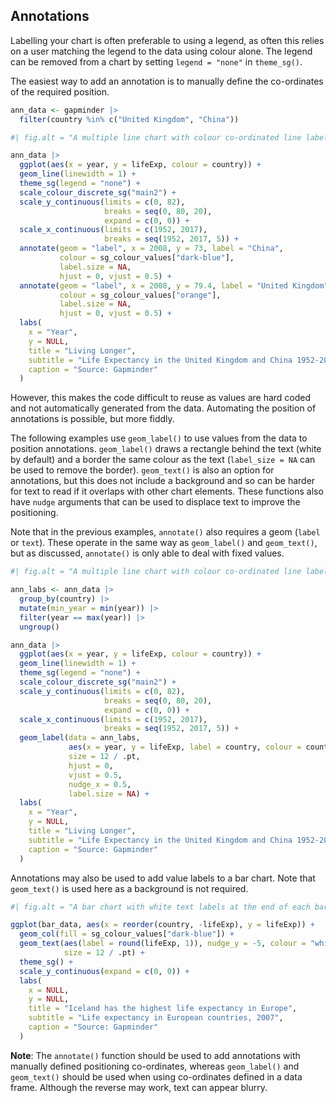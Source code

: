 ## Annotations

Labelling your chart is often preferable to using a legend, as often this relies on a user matching the legend to the data using colour alone. The legend can be removed from a chart by setting `legend = "none"` in `theme_sg()`.

The easiest way to add an annotation is to manually define the co-ordinates of the required position.

```r
ann_data <- gapminder |>
  filter(country %in% c("United Kingdom", "China"))
```

```r
#| fig.alt = "A multiple line chart with colour co-ordinated line labels using sgplot theme and main2 palette."

ann_data |>
  ggplot(aes(x = year, y = lifeExp, colour = country)) +
  geom_line(linewidth = 1) +
  theme_sg(legend = "none") +
  scale_colour_discrete_sg("main2") +
  scale_y_continuous(limits = c(0, 82),
                     breaks = seq(0, 80, 20),
                     expand = c(0, 0)) +
  scale_x_continuous(limits = c(1952, 2017),
                     breaks = seq(1952, 2017, 5)) +
  annotate(geom = "label", x = 2008, y = 73, label = "China",
           colour = sg_colour_values["dark-blue"],
           label.size = NA,
           hjust = 0, vjust = 0.5) +
  annotate(geom = "label", x = 2008, y = 79.4, label = "United Kingdom",
           colour = sg_colour_values["orange"],
           label.size = NA,
           hjust = 0, vjust = 0.5) +
  labs(
    x = "Year",
    y = NULL,
    title = "Living Longer",
    subtitle = "Life Expectancy in the United Kingdom and China 1952-2007",
    caption = "Source: Gapminder"
  )
```

However, this makes the code difficult to reuse as values are hard coded and not automatically generated from the data. Automating the position of annotations is possible, but more fiddly. 

The following examples use `geom_label()` to use values from the data to position annotations. `geom_label()` draws a rectangle behind the text (white by default) and a border the same colour as the text (`label_size = NA` can be used to remove the border). `geom_text()` is also an option for annotations, but this does not include a background and so can be harder for text to read if it overlaps with other chart elements. These functions also have `nudge` arguments that can be used to displace text to improve the positioning.

Note that in the previous examples, `annotate()` also requires a geom (`label` or `text`). These operate in the same way as `geom_label()` and `geom_text()`, but as discussed, `annotate()` is only able to deal with fixed values.


```r
#| fig.alt = "A multiple line chart with colour co-ordinated line labels using sgplot theme and main2 palette."

ann_labs <- ann_data |>
  group_by(country) |>
  mutate(min_year = min(year)) |>
  filter(year == max(year)) |>
  ungroup()

ann_data |>
  ggplot(aes(x = year, y = lifeExp, colour = country)) +
  geom_line(linewidth = 1) +
  theme_sg(legend = "none") +
  scale_colour_discrete_sg("main2") +
  scale_y_continuous(limits = c(0, 82),
                     breaks = seq(0, 80, 20),
                     expand = c(0, 0)) +
  scale_x_continuous(limits = c(1952, 2017),
                     breaks = seq(1952, 2017, 5)) +
  geom_label(data = ann_labs,
             aes(x = year, y = lifeExp, label = country, colour = country),
             size = 12 / .pt,
             hjust = 0,
             vjust = 0.5,
             nudge_x = 0.5,
             label.size = NA) +
  labs(
    x = "Year",
    y = NULL,
    title = "Living Longer",
    subtitle = "Life Expectancy in the United Kingdom and China 1952-2007",
    caption = "Source: Gapminder"
  )
```

Annotations may also be used to add value labels to a bar chart. Note that `geom_text()` is used here as a background is not required.

```r
#| fig.alt = "A bar chart with white text labels at the end of each bar."

ggplot(bar_data, aes(x = reorder(country, -lifeExp), y = lifeExp)) +
  geom_col(fill = sg_colour_values["dark-blue"]) +
  geom_text(aes(label = round(lifeExp, 1)), nudge_y = -5, colour = "white",
            size = 12 / .pt) +
  theme_sg() +
  scale_y_continuous(expand = c(0, 0)) +
  labs(
    x = NULL,
    y = NULL,
    title = "Iceland has the highest life expectancy in Europe",
    subtitle = "Life expectancy in European countries, 2007",
    caption = "Source: Gapminder"
  )
```

**Note**: The `annotate()` function should be used to add annotations with manually defined positioning co-ordinates, whereas `geom_label()` and `geom_text()` should be used when using co-ordinates defined in a data frame. Although the reverse may work, text can appear blurry.

